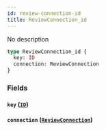 ```yaml
---
id: review-connection-id
title: ReviewConnection_id
---
```


No description

```graphql
type ReviewConnection_id {
  key: ID
  connection: ReviewConnection
}
```

### Fields

#### `key` ([`ID`](/v1/scalars/id))

#### `connection` ([`ReviewConnection`](/v1/objects/review-connection))

